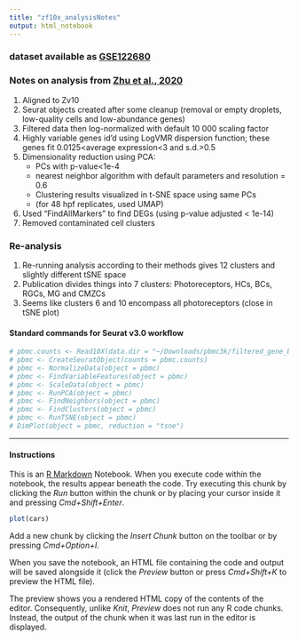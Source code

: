 ```yaml
---
title: "zf10x_analysisNotes"
output: html_notebook
---
```


### dataset available as [GSE122680](https://www.ncbi.nlm.nih.gov/geo/query/acc.cgi?acc=GSE122680)
### Notes on analysis from [Zhu et al., 2020](https://dev-biologists-org.ezproxy.nihlibrary.nih.gov/content/147/12/dev185660) 

1. Aligned to Zv10  
1. Seurat objects created after some cleanup (removal or empty droplets, low-quality cells and low-abundance genes)
1. Filtered data then log-normalized with default 10 000 scaling factor
1. Highly variable genes id'd using LogVMR dispersion function; these genes fit 0.0125<average expression<3 and s.d.>0.5
1. Dimensionality reduction using PCA:
   - PCs with p-value<1e-4
   - nearest neighbor algorithm with default parameters and resolution = 0.6
   - Clustering results visualized in t-SNE space using same PCs
   - (for 48 hpf replicates, used UMAP)
1. Used "FindAllMarkers" to find DEGs (using p-value adjusted < 1e-14)
1. Removed contaminated cell clusters


### Re-analysis
1. Re-running analysis according to their methods gives 12 clusters and slightly different tSNE space
1. Publication divides things into 7 clusters: Photoreceptors, HCs, BCs, RGCs, MG and CMZCs
1. Seems like clusters 6 and 10 encompass all photoreceptors (close in tSNE plot)


#### Standard commands for Seurat v3.0 workflow
```r
# pbmc.counts <- Read10X(data.dir = "~/Downloads/pbmc3k/filtered_gene_bc_matrices/hg19/")
# pbmc <- CreateSeuratObject(counts = pbmc.counts)
# pbmc <- NormalizeData(object = pbmc)
# pbmc <- FindVariableFeatures(object = pbmc)
# pbmc <- ScaleData(object = pbmc)
# pbmc <- RunPCA(object = pbmc)
# pbmc <- FindNeighbors(object = pbmc)
# pbmc <- FindClusters(object = pbmc)
# pbmc <- RunTSNE(object = pbmc)
# DimPlot(object = pbmc, reduction = "tsne")
```



---
#### Instructions
This is an [R Markdown](http://rmarkdown.rstudio.com) Notebook. When you execute code within the notebook, the results appear beneath the code. 
Try executing this chunk by clicking the *Run* button within the chunk or by placing your cursor inside it and pressing *Cmd+Shift+Enter*. 


```r
plot(cars)
```

Add a new chunk by clicking the *Insert Chunk* button on the toolbar or by pressing *Cmd+Option+I*.

When you save the notebook, an HTML file containing the code and output will be saved alongside it (click the *Preview* button or press *Cmd+Shift+K* to preview the HTML file). 

The preview shows you a rendered HTML copy of the contents of the editor. Consequently, unlike *Knit*, *Preview* does not run any R code chunks. Instead, the output of the chunk when it was last run in the editor is displayed.

